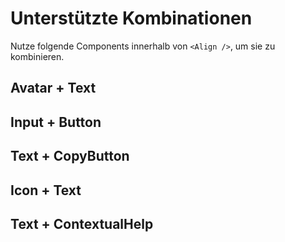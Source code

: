 # Unterstützte Kombinationen
Nutze folgende Components innerhalb von `<Align />`, um sie zu kombinieren.

## Avatar + Text

<LiveCodeEditor />


## Input + Button

<LiveCodeEditor example="input-button" editorCollapsed />


## Text + CopyButton

<LiveCodeEditor example="text-copy-button" editorCollapsed />


## Icon + Text

<LiveCodeEditor example="icon-text" editorCollapsed />


## Text + ContextualHelp

<LiveCodeEditor example="text-contextual-help" editorCollapsed />
